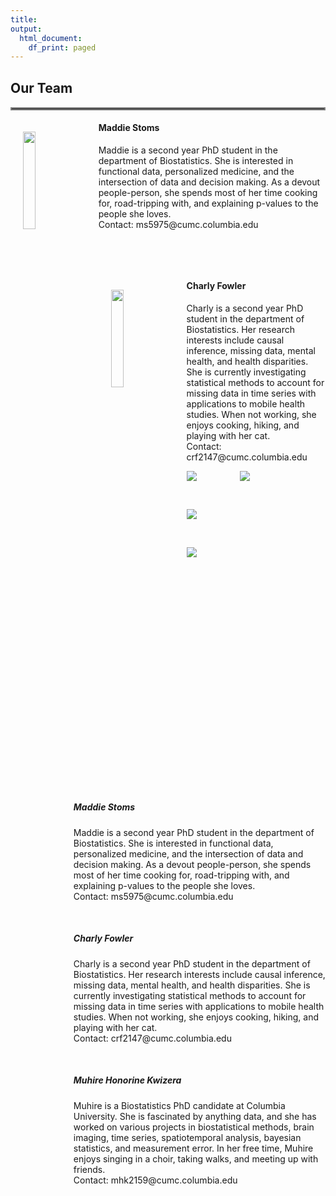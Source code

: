 ```yaml
---
title:
output:
  html_document:
    df_print: paged
---
```


<style type="text/css">
.main-container {
  max-width: 900px;
  margin-left: auto;
  margin-right: auto;
}

.navbar {
  background-color: #89d2f8;
}

.navbar .navbar-brand {
  color: white;
  font-size: 1.2em;
}
.navbar .navbar-nav>li>a {
  color: white;
  font-size: 1.2em;
}
.active a {

  background-color: #89d2f8 !important;

}
 }
 
</style>


<div style="margin-bottom:30px;">
</div>

## **Our Team**

<hr style="border:2px solid gray"> </hr>




<img src="./images/Maddie.png" style="width:20%; float:left; padding:20px;"> 

#### **Maddie Stoms**
Maddie is a second year PhD student in the department of Biostatistics. She is interested in functional data, personalized medicine, and the intersection of data and decision making. As a devout people-person, she spends most of her time cooking for, road-tripping with, and explaining p-values to the people she loves.   
Contact: ms5975@cumc.columbia.edu

<p>&nbsp;</p>
<p>&nbsp;</p>

<img src="./images/Charly.png" style="width:20%; float:left; padding:20px;"> 

#### **Charly Fowler**
Charly is a second year PhD student in the department of Biostatistics. Her research interests include causal inference, missing data, mental health, and health disparities. She is currently investigating statistical methods to account for missing data in time series with applications to mobile health studies. When not working, she enjoys cooking, hiking, and playing with her cat.   
Contact: crf2147@cumc.columbia.edu











<style>
.column-left{
  float: left;
  width: 17%;
  text-align: left;
}

.column-right{
  float: right;
  width: 80%;
  text-align: left;
}
</style>



<div class="column-left">

<img src="./images/Maddie.png"> 
<p>&nbsp;</p>

<img src="./images/Charly.png"> 
<p>&nbsp;</p>

<img src="./images/Muhire.png">

<p>&nbsp;</p>
<p>&nbsp;</p>

</div>

<div class="column-right">

<p>
##### **Maddie Stoms**
Maddie is a second year PhD student in the department of Biostatistics. She is interested in functional data, personalized medicine, and the intersection of data and decision making. As a devout people-person, she spends most of her time cooking for, road-tripping with, and explaining p-values to the people she loves.  
Contact: ms5975@cumc.columbia.edu

<p>&nbsp;</p>

##### **Charly Fowler**
Charly is a second year PhD student in the department of Biostatistics. Her research interests include causal inference, missing data, mental health, and health disparities. She is currently investigating statistical methods to account for missing data in time series with applications to mobile health studies. When not working, she enjoys cooking, hiking, and playing with her cat.   
Contact: crf2147@cumc.columbia.edu

<p>&nbsp;</p>

##### **Muhire Honorine Kwizera**
Muhire is a Biostatistics PhD candidate at Columbia University. She is fascinated by anything data, and she has worked on various projects in biostatistical methods, brain imaging, time series, spatiotemporal analysis, bayesian statistics, and measurement error. In her free time, Muhire enjoys singing in a choir, taking walks, and meeting up with friends.   
Contact: mhk2159@cumc.columbia.edu

<p>&nbsp;</p>

</div>
</div>





<img src="./images/nyc.jpg" style="length:80%"> 











